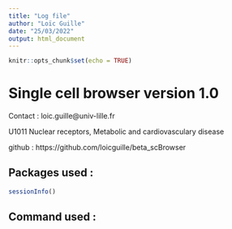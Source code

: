 ```yaml
---
title: "Log file"
author: "Loïc Guille"
date: "25/03/2022"
output: html_document
---
```


```r
knitr::opts_chunk$set(echo = TRUE)
```

# Single cell browser version 1.0

Contact : loic.guille@univ-lille.fr

U1011 Nuclear receptors, Metabolic and cardiovasculary disease

github : https://github.com/loicguille/beta_scBrowser

## Packages used :

```r
sessionInfo()
```

## Command used :

```r

```

